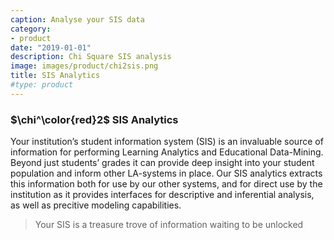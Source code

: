 ```yaml
---
caption: Analyse your SIS data
category:
- product
date: "2019-01-01"
description: Chi Square SIS analysis
image: images/product/chi2sis.png
title: SIS Analytics
#type: product
---
```

### $\chi^\color{red}2$ SIS Analytics

Your institution's student information system (SIS) is an invaluable source of information for performing Learning Analytics and Educational Data-Mining. Beyond just students' grades it can provide deep insight into your student population and inform other LA-systems in place. Our SIS analytics extracts this information both for use by our other systems, and for direct use by the institution as it provides interfaces for descriptive and inferential analysis, as well as precitive modeling capabilities. 

> Your SIS is a treasure trove of information waiting to be unlocked

